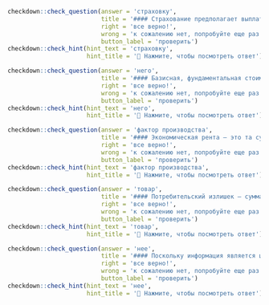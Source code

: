 ```r
checkdown::check_question(answer = 'страховку', 
                          title = '#### Страхование предполагает выплату страхового взноса, или премии (цены, которую вы платите за ____________ (**страховка**)) с целью избежать убытков.',
                          right = 'все верно!', 
                          wrong = 'к сожалению нет, попробуйте еще раз...',
                          button_label = 'проверить')
checkdown::check_hint(hint_text = 'страховку',
                      hint_title = '🔎 Нажмите, чтобы посмотреть ответ')
```

```r
checkdown::check_question(answer = 'него', 
                          title = '#### Базисная, фундаментальная стоимость актива (asset’s fundamental value) определяется как цена, которую должны заплатить за ____________ (**он**) хорошо осведомленные инвесторы на рынке, где действуют законы свободной конкуренции.',
                          right = 'все верно!', 
                          wrong = 'к сожалению нет, попробуйте еще раз...',
                          button_label = 'проверить')
checkdown::check_hint(hint_text = 'него',
                      hint_title = '🔎 Нажмите, чтобы посмотреть ответ')
```

```r
checkdown::check_question(answer = 'фактор производства', 
                          title = '#### Экономическая рента — это та сумма, которую фирмы готовы заплатить за ____________ ____________ (**фактор, производство**), за вычетом минимальной суммы, необходимой для его покупки.',
                          right = 'все верно!', 
                          wrong = 'к сожалению нет, попробуйте еще раз...',
                          button_label = 'проверить')
checkdown::check_hint(hint_text = 'фактор производства',
                      hint_title = '🔎 Нажмите, чтобы посмотреть ответ')
```

```r
checkdown::check_question(answer = 'товар', 
                          title = '#### Потре­бительский излишек — сумма, которую потребители готовы заплатить за ____________ (**товара**) за вычетом суммы, которую они действительно платят.',
                          right = 'все верно!', 
                          wrong = 'к сожалению нет, попробуйте еще раз...',
                          button_label = 'проверить')
checkdown::check_hint(hint_text = 'товар',
                      hint_title = '🔎 Нажмите, чтобы посмотреть ответ')
```

```r
checkdown::check_question(answer = 'нее', 
                          title = '#### Поскольку информация является ценным товаром, люди готовы платить за ____________ (**она**).',
                          right = 'все верно!', 
                          wrong = 'к сожалению нет, попробуйте еще раз...',
                          button_label = 'проверить')
checkdown::check_hint(hint_text = 'нее',
                      hint_title = '🔎 Нажмите, чтобы посмотреть ответ')
```

